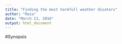 ```yaml
---
title: "Finding the most harmfull weather disaters"
author: "Reza"
date: "March 13, 2016"
output: html_document
---
```

#Synopsis 
